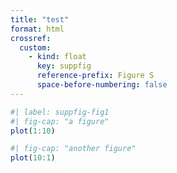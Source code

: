 ```yaml
---
title: "test"
format: html
crossref:
  custom:
    - kind: float
      key: suppfig
      reference-prefix: Figure S
      space-before-numbering: false
---
```



```r
#| label: suppfig-fig1
#| fig-cap: "a figure"
plot(1:10)
```

::: {#suppfig-fig2}

```r
#| fig-cap: "another figure"
plot(10:1)
```

:::
